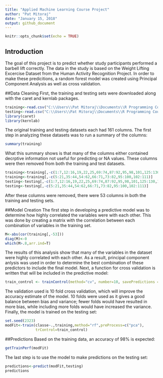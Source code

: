 ```yaml
---
title: "Applied Machine Learning Course Project"
author: "Pat Mitoraj"
date: "January 15, 2018"
output: github_document
---
```


```r
knitr::opts_chunk$set(echo = TRUE)
```

## Introduction
The goal of this project is to predict whether study participants performed a barbell lift correctly. The data in the study is based on the Weight Lifting Excercise Dataset from the Human Activity Recognition Project. In order to make these predicitions, a random forest model was created using Principal Component Analysis as well as cross validation.

##Data Cleaning
First, the training and testing sets were downloaded along with the caret and kernlab packages. 
```r
training<-read.csv("C:\\Users\\Pat Mitoraj\\Documents\\R Programming Course\\Practical Machine Learning\\Course Project\\pml-training.csv")
testing<-read.csv("C:\\Users\\Pat Mitoraj\\Documents\\R Programming Course\\Practical Machine Learning\\Course Project\\pml-testing.csv")
library(caret)
library(kernlab)
```
The original training and testing datasets each had 161 columns. The first step in analyzing these datasets was to run a summary of the columns:
```r
summary(training)
```
What this summary shows is that many of the columns either contained decrptive information not useful for predicting or NA values. These columns were then removed from both the training and test datasets.
```r
training<-training[,-c(1:7,12:16,19,22,25,69:74,87:92,95,98,101,125:130,133,136,139)]
training<-training[,-c(5:21,35:44,54:62,66:71,73:82,95:100,102:111)]
testing<-testing[,-c(1:7,12:16,19,22,25,69:74,87:92,95,98,101,125:130,133,136,139)]
testing<-testing[,-c(5:21,35:44,54:62,66:71,73:82,95:100,102:111)]
```
After these columns were removed, there were 53 columns in both the training and testing sets.

##Model Creation
The first step in developing a predictive model was to determine how highly correlated the variables were with each other. This was done by creating a matrix with the correlation between each combination of variables in the training set.

```r
M<-abs(cor(training[,-53]))
diag(M)<-0
which(M>.8,arr.ind=T)
```
The results of this analysis show that many of the variables in the dataset were highly correlated with each other. As a result, principal component anlysis was used in order to determine the best combination of these predictors to include the final model. Next, a function for cross validation is written that will be included in the predictive model:
```r
train_control <- trainControl(method="cv", number=10, savePredictions = TRUE)
```
The validation used is 10 fold cross validation, which will improve the accuracy estimate of the model. 10 folds were used as it gives a good balance between bias and variance; fewer folds would have resulted in more bias, while including more folds would have increased the variance. Finally, the model is trained on the testing set:
``` r
set.seed(2323)
modFit<-train(classe~.,training,method="rf",preProcess=c("pca"),
              trControl=train_control)
```
##Predictions
Based on the training data, an accuracy of 98% is expected:
```r
getTrainPerf(modFit)
```
The last step is to use the model to make predictions on the testing set:
```r
predictions<-predict(modFit,testing)
predictions
```
